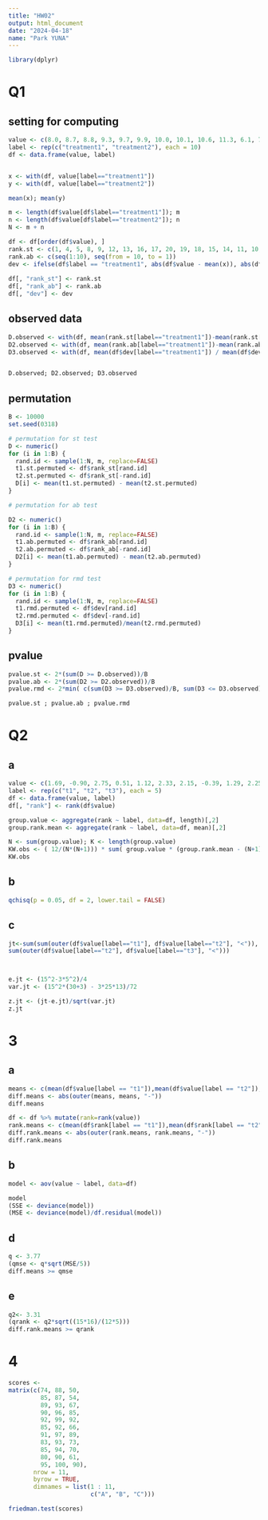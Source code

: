 ```yaml
---
title: "HW02"
output: html_document
date: "2024-04-18"
name: "Park YUNA"
---
```

```r
library(dplyr)
```

# Q1
## setting for computing
```r
value <- c(8.0, 8.7, 8.8, 9.3, 9.7, 9.9, 10.0, 10.1, 10.6, 11.3, 6.1, 7.8, 8.1, 8.9, 9.0, 10.4, 10.5, 10.7, 10.8, 13.7)
label <- rep(c("treatment1", "treatment2"), each = 10)
df <- data.frame(value, label)


x <- with(df, value[label=="treatment1"])
y <- with(df, value[label=="treatment2"])

mean(x); mean(y)

m <- length(df$value[df$label=="treatment1"]); m
n <- length(df$value[df$label=="treatment2"]); n
N <- m + n

df <- df[order(df$value), ]
rank.st <- c(1, 4, 5, 8, 9, 12, 13, 16, 17, 20, 19, 18, 15, 14, 11, 10, 7, 6, 3, 2)
rank.ab <- c(seq(1:10), seq(from = 10, to = 1))
dev <- ifelse(df$label == "treatment1", abs(df$value - mean(x)), abs(df$value - mean(y)))
  
df[, "rank_st"] <- rank.st
df[, "rank_ab"] <- rank.ab
df[, "dev"] <- dev
```



## observed data
```r
D.observed <- with(df, mean(rank.st[label=="treatment1"])-mean(rank.st[label=="treatment2"]))
D2.observed <- with(df, mean(rank.ab[label=="treatment1"])-mean(rank.ab[label=="treatment2"]))
D3.observed <- with(df, mean(df$dev[label=="treatment1"]) / mean(df$dev[label=="treatment2"]))


D.observed; D2.observed; D3.observed
```

## permutation
```r
B <- 10000 
set.seed(0318)

# permutation for st test
D <- numeric()
for (i in 1:B) {
  rand.id <- sample(1:N, m, replace=FALSE)
  t1.st.permuted <- df$rank_st[rand.id]
  t2.st.permuted <- df$rank_st[-rand.id]
  D[i] <- mean(t1.st.permuted) - mean(t2.st.permuted)
}

# permutation for ab test

D2 <- numeric()
for (i in 1:B) {
  rand.id <- sample(1:N, m, replace=FALSE)
  t1.ab.permuted <- df$rank_ab[rand.id]
  t2.ab.permuted <- df$rank_ab[-rand.id]
  D2[i] <- mean(t1.ab.permuted) - mean(t2.ab.permuted)
}

# permutation for rmd test
D3 <- numeric()
for (i in 1:B) {
  rand.id <- sample(1:N, m, replace=FALSE)
  t1.rmd.permuted <- df$dev[rand.id]
  t2.rmd.permuted <- df$dev[-rand.id]
  D3[i] <- mean(t1.rmd.permuted)/mean(t2.rmd.permuted)
}
```

## pvalue
```r
pvalue.st <- 2*(sum(D >= D.observed))/B
pvalue.ab <- 2*(sum(D2 >= D2.observed))/B
pvalue.rmd <- 2*min( c(sum(D3 >= D3.observed)/B, sum(D3 <= D3.observed)/B) )

pvalue.st ; pvalue.ab ; pvalue.rmd
```
# Q2
## a
```r
value <- c(1.69, -0.90, 2.75, 0.51, 1.12, 2.33, 2.15, -0.39, 1.29, 2.25, 2.46, 2.43, 2.22, 2.96, 1.48)
label <- rep(c("t1", "t2", "t3"), each = 5)
df <- data.frame(value, label)
df[, "rank"] <- rank(df$value)

group.value <- aggregate(rank ~ label, data=df, length)[,2]
group.rank.mean <- aggregate(rank ~ label, data=df, mean)[,2]

N <- sum(group.value); K <- length(group.value)
KW.obs <- ( 12/(N*(N+1))) * sum( group.value * (group.rank.mean - (N+1)/2)^2 )
KW.obs


```


## b
```r
qchisq(p = 0.05, df = 2, lower.tail = FALSE)

```

## c
```r

jt<-sum(sum(outer(df$value[label=="t1"], df$value[label=="t2"], "<")), sum(outer(df$value[label=="t1"], df$value[label=="t3"], "<")),
sum(outer(df$value[label=="t2"], df$value[label=="t3"], "<")))



e.jt <- (15^2-3*5^2)/4
var.jt <- (15^2*(30+3) - 3*25*13)/72

z.jt <- (jt-e.jt)/sqrt(var.jt)
z.jt
```

# 3
## a
```r
means <- c(mean(df$value[label == "t1"]),mean(df$value[label == "t2"]), mean(df$value[label == "t3"]))
diff.means <- abs(outer(means, means, "-"))
diff.means

df <- df %>% mutate(rank=rank(value))
rank.means <- c(mean(df$rank[label == "t1"]),mean(df$rank[label == "t2"]), mean(df$rank[label == "t3"]))
diff.rank.means <- abs(outer(rank.means, rank.means, "-"))
diff.rank.means
```
## b
```r
model <- aov(value ~ label, data=df)

model
(SSE <- deviance(model))
(MSE <- deviance(model)/df.residual(model))
```

## d

```r
q <- 3.77
(qmse <- q*sqrt(MSE/5))
diff.means >= qmse
```
## e
```r
q2<- 3.31
(qrank <- q2*sqrt((15*16)/(12*5)))
diff.rank.means >= qrank
```

# 4
```r
scores <-
matrix(c(74, 88, 50,
         85, 87, 54,
         89, 93, 67,
         90, 96, 85,
         92, 99, 92,
         85, 92, 66,
         91, 97, 89,
         83, 93, 73,
         85, 94, 70,
         80, 90, 61,
         95, 100, 90),
       nrow = 11,
       byrow = TRUE,
       dimnames = list(1 : 11,
                       c("A", "B", "C")))
```
```r
friedman.test(scores)
```


